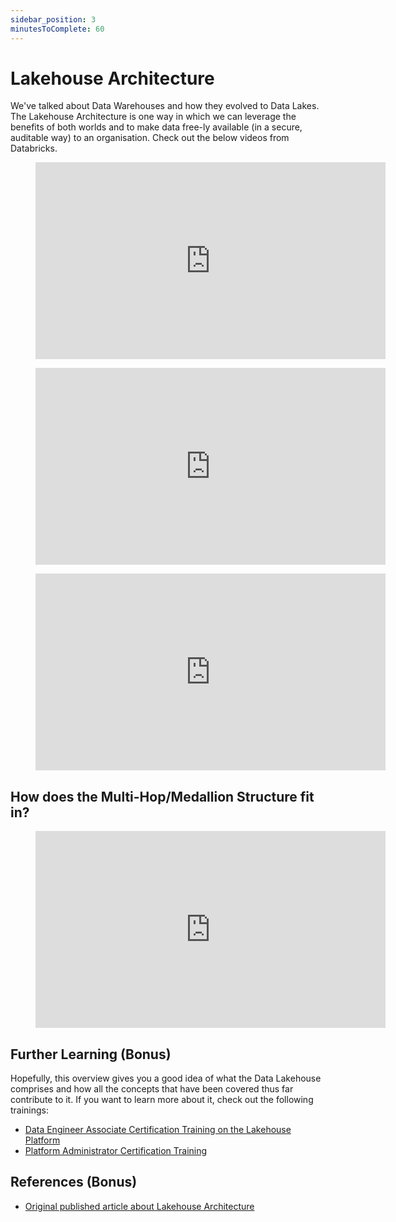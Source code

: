 ```yaml
---
sidebar_position: 3
minutesToComplete: 60
---
```



# Lakehouse Architecture
We've talked about Data Warehouses and how they evolved to Data Lakes. The Lakehouse Architecture is one way in which we can leverage the benefits of both worlds and to make data free-ly available (in a secure, auditable way) to an organisation. Check out the below videos from Databricks.


<div style={{textAlign: 'center'}}>

<figure class="video-container">
    <iframe width="560" height="315" src="https://www.youtube.com/embed/myLiFw9AUKY" title="YouTube video player" frameborder="0" allow="accelerometer; autoplay; clipboard-write; encrypted-media; gyroscope; picture-in-picture" allowfullscreen></iframe>
</figure>

</div>

<div style={{textAlign: 'center'}}>

<figure class="video-container">
    <iframe width="560" height="315" src="https://www.youtube.com/embed/CfubH7XpRVw" title="YouTube video player" frameborder="0" allow="accelerometer; autoplay; clipboard-write; encrypted-media; gyroscope; picture-in-picture" allowfullscreen></iframe>
</figure>

</div>

<div style={{textAlign: 'center'}}>

<figure class="video-container">
    <iframe width="560" height="315" src="https://www.youtube.com/embed/5oz5dwHU_mM" title="YouTube video player" frameborder="0" allow="accelerometer; autoplay; clipboard-write; encrypted-media; gyroscope; picture-in-picture" allowfullscreen></iframe>
</figure>

</div>

## How does the Multi-Hop/Medallion Structure fit in?
<div style={{textAlign: 'center'}}>

<figure class="video-container">
    <iframe width="560" height="315" src="https://www.youtube.com/embed/rqn-BnEx9fE?start=566&end=713" title="YouTube video player" frameborder="0" allow="accelerometer; autoplay; clipboard-write; encrypted-media; gyroscope; picture-in-picture" allowfullscreen></iframe>
</figure>

</div>

## Further Learning (Bonus)
Hopefully, this overview gives you a good idea of what the Data Lakehouse comprises and how all the concepts that have been covered thus far contribute to it. If you want to learn more about it, check out the following trainings:
* [Data Engineer Associate Certification Training on the Lakehouse Platform](https://www.databricks.com/learn/certification/data-engineer-associate)
* [Platform Administrator Certification Training](https://www.databricks.com/learn/certification/platform-administrator-accreditation)


## References (Bonus)
* [Original published article about Lakehouse Architecture](https://www.cidrdb.org/cidr2021/papers/cidr2021_paper17.pdf)